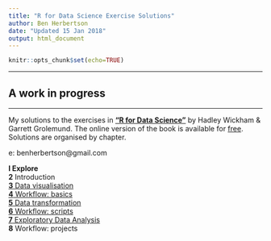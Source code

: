 ```yaml
---
title: "R for Data Science Exercise Solutions"
author: Ben Herbertson
date: "Updated 15 Jan 2018"
output: html_document
---
```


```r
knitr::opts_chunk$set(echo=TRUE)
```
***
## A work in progress
***
My solutions to the exercises in [**"R for Data Science"**](https://www.amazon.com/R-Data-Science-Hadley-Wickham/dp/1491910399/ref=as_li_ss_tl?ie=UTF8&qid=1469550189&sr=8-1&keywords=R+for+data+science&linkCode=sl1&tag=devtools-20&linkId=6fe0069f9605cf847ed96c191f4e84dd) by Hadley Wickham & Garrett Grolemund. The online version of the book is available for [free](http://r4ds.had.co.nz/). Solutions are organised by chapter.

e: benherbertson@gmail.com

**I Explore**  
**2** Introduction  
[**3** Data visualisation](https://benherbertson.github.io/r4ds-solutions/data-visualisation.html)  
[**4** Workflow: basics](https://benherbertson.github.io/r4ds-solutions/workflow-basics.html)  
[**5** Data transformation](https://benherbertson.github.io/r4ds-solutions/transform.html)  
[**6** Workflow: scripts](https://benherbertson.github.io/r4ds-solutions/workflow-scripts.html)  
[**7** Exploratory Data Analysis](https://benherbertson.github.io/r4ds-solutions/exploratory-data-analysis.html)  
**8** Workflow: projects 